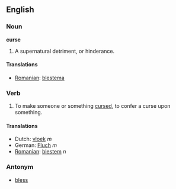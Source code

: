==English==
===Noun===
'''curse'''

#A supernatural detriment, or hinderance.

====Translations====
*[[Romanian]]: [[blestema]]
===Verb===
#To make someone or something [[cursed]], to confer a curse upon something.

====Translations====
*Dutch: [[vloek]] ''m''
*German: [[Fluch]] ''m''
*[[Romanian]]: [[blestem]] ''n''

===Antonym===
*[[bless]]